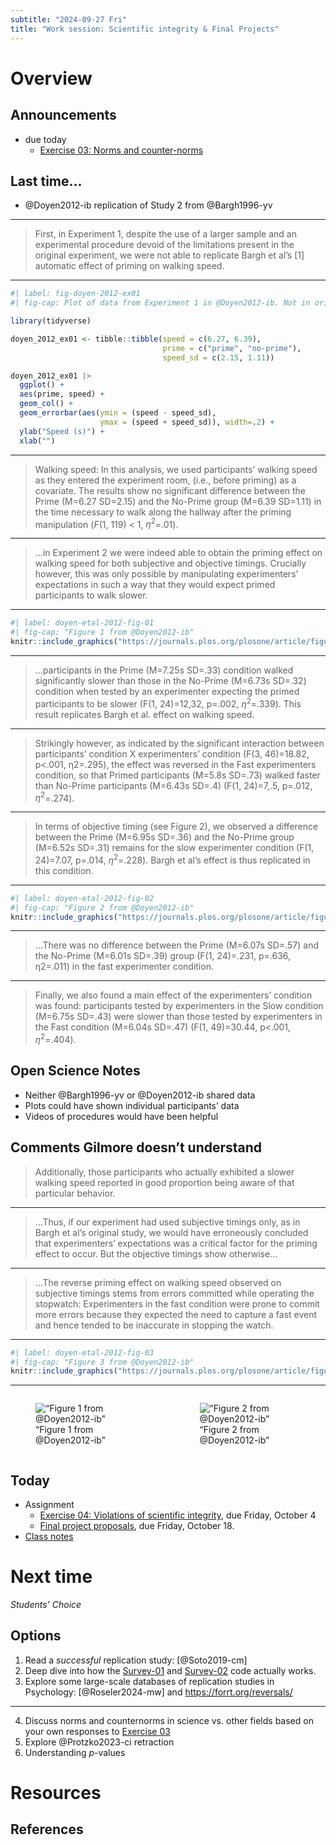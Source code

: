```yaml
---
subtitle: "2024-09-27 Fri"
title: "Work session: Scientific integrity & Final Projects"
---
```


# Overview

## Announcements

- [due today]{.orange_due}
    - [Exercise 03: Norms and counter-norms](../exercises/ex03-norms-counternorms.qmd) 
    
## Last time...

- @Doyen2012-ib replication of Study 2 from @Bargh1996-yv

---

> First, in Experiment 1, despite the use of a larger sample and an experimental procedure devoid of the limitations present in the original experiment, we were not able to replicate Bargh et al's [1] automatic effect of priming on walking speed. 

---

```r
#| label: fig-doyen-2012-ex01
#| fig-cap: Plot of data from Experiment 1 in @Doyen2012-ib. Not in original paper.

library(tidyverse)

doyen_2012_ex01 <- tibble::tibble(speed = c(6.27, 6.39), 
                                  prime = c("prime", "no-prime"), 
                                  speed_sd = c(2.15, 1.11))

doyen_2012_ex01 |>
  ggplot() +
  aes(prime, speed) +
  geom_col() +
  geom_errorbar(aes(ymin = (speed - speed_sd), 
                    ymax = (speed + speed_sd)), width=.2) +
  ylab("Speed (s)") +
  xlab("")
```

---

> Walking speed: In this analysis, we used participants' walking speed as they entered the experiment room, (i.e., before priming) as a covariate. The results show no significant difference between the Prime (M=6.27 SD=2.15) and the No-Prime group (M=6.39 SD=1.11) in the time necessary to walk along the hallway after the priming manipulation (*F*(1, 119) < 1, $\eta^2$=.01).

---

> ...in Experiment 2 we were indeed able to obtain the priming effect on walking speed for both subjective and objective timings. Crucially however, this was only possible by manipulating experimenters' expectations in such a way that they would expect primed participants to walk slower. 

---

```r
#| label: doyen-etal-2012-fig-01
#| fig-cap: "Figure 1 from @Doyen2012-ib"
knitr::include_graphics("https://journals.plos.org/plosone/article/figure/image?size=large&id=10.1371/journal.pone.0029081.g001")
```

---

>...participants in the Prime (M=7.25s SD=.33) condition walked significantly slower than those in the No-Prime (M=6.73s SD=.32) condition when tested by an experimenter expecting the primed participants to be slower (F(1, 24)=12,32, p=.002, $\eta^2$=.339). This result replicates Bargh et al. effect on walking speed. 

---

>Strikingly however, as indicated by the significant interaction between participants' condition X experimenters' condition (F(3, 46)=18.82, p<.001, η2=.295), the effect was reversed in the Fast experimenters condition, so that Primed participants (M=5.8s SD=.73) walked faster than No-Prime participants (M=6.43s SD=.4) (F(1, 24)=7,.5, p=.012, $\eta^2$=.274).

---


>In terms of objective timing (see Figure 2), we observed a difference between the Prime (M=6.95s SD=.36) and the No-Prime group (M=6.52s SD=.31) remains for the slow experimenter condition (F(1, 24)=7.07, p=.014, $\eta^2$=.228). Bargh et al's effect is thus replicated in this condition. 

---

```r
#| label: doyen-etal-2012-fig-02
#| fig-cap: "Figure 2 from @Doyen2012-ib"
knitr::include_graphics("https://journals.plos.org/plosone/article/figure/image?size=large&id=10.1371/journal.pone.0029081.g002")
```

---

>...There was no difference between the Prime (M=6.07s SD=.57) and the No-Prime (M=6.01s SD=.39) group (F(1, 24)=.231, p=.636, η2=.011) in the fast experimenter condition. 

---

>Finally, we also found a main effect of the experimenters' condition was found: participants tested by experimenters in the Slow condition (M=6.75s SD=.43) were slower than those tested by experimenters in the Fast condition (M=6.04s SD=.47) (F(1, 49)=30.44, p<.001, $\eta^2$=.404).

## Open Science Notes

- Neither @Bargh1996-yv or @Doyen2012-ib shared data
- Plots could have shown individual participants' data
- Videos of procedures would have been helpful

## Comments Gilmore doesn't understand

>Additionally, those participants who actually exhibited a slower walking speed reported in good proportion being aware of that particular behavior.

---

>...Thus, if our experiment had used subjective timings only, as in Bargh et al's original study, we would have erroneously concluded that experimenters' expectations was a critical factor for the priming effect to occur. But the objective timings show otherwise...

---

>...The reverse priming effect on walking speed observed on subjective timings stems from errors committed while operating the stopwatch: Experimenters in the fast condition were prone to commit more errors because they expected the need to capture a fast event and hence tended to be inaccurate in stopping the watch.

---

```r
#| label: doyen-etal-2012-fig-03
#| fig-cap: "Figure 3 from @Doyen2012-ib"
knitr::include_graphics("https://journals.plos.org/plosone/article/figure/image?size=large&id=10.1371/journal.pone.0029081.g003")
```

---

:::: {.columns}
::: {.column width="50%"}
!["Figure 1 from @Doyen2012-ib"](https://journals.plos.org/plosone/article/figure/image?size=large&id=10.1371/journal.pone.0029081.g001)
:::
::: {.column width="50%"}
!["Figure 2 from @Doyen2012-ib"](https://journals.plos.org/plosone/article/figure/image?size=large&id=10.1371/journal.pone.0029081.g002)
:::
::::

## Today

- [Assignment]{.green_assigned}
    - [Exercise 04: Violations of scientific integrity](../exercises/ex04-scientific-integrity.qmd), [due Friday, October 4]{.orange_due}
    - [Final project proposals](../exercises/final-project.qmd), [due Friday, October 18]{.orange_due}.
- [Class notes](wk05-2024-09-27-work-integrity.qmd)

# Next time

*Students' Choice*

## Options

1. Read a *successful* replication study: [@Soto2019-cm]
2. Deep dive into how the [Survey-01](../surveys/survey-01.qmd) and [Survey-02](../surveys/survey-02.qmd) code actually works.
3. Explore some large-scale databases of replication studies in Psychology: [@Roseler2024-mw] and <https://forrt.org/reversals/>

---

4. Discuss norms and counternorms in science vs. other fields based on your own responses to [Exercise 03](../exercises/ex03-norms-counternorms.qmd)
5. Explore @Protzko2023-ci retraction
6. Understanding *p*-values

# Resources

## References